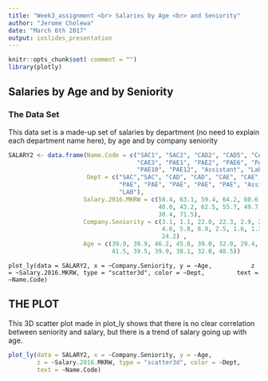 ```yaml
---
title: "Week3_assignment <br> Salaries by Age <br> and Seniority"
author: "Jerome Cholewa"
date: "March 6th 2017"
output: ioslides_presentation
---
```


```r
knitr::opts_chunk$set( comment = "")
library(plotly)
```

## Salaries by Age and by Seniority
### The Data Set
This data set is a made-up set of salaries by department (no need to explain each department name here), by age and by company seniority
``` r
SALARY2 <- data.frame(Name.Code = c("SAC1", "SAC2", "CAD2", "CAD5", "CAE2", 
                                    "CAE3", "PAE1", "PAE2", "PAE6", "PAE8", 
                                    "PAE10", "PAE12", "Assistant", "Lab" ),
                      Dept = c("SAC","SAC", "CAD", "CAD", "CAE", "CAE", "PAE",
                               "PAE", "PAE", "PAE", "PAE", "PAE", "Assistant",
                               "LAB"),
                     Salary.2016.MKRW = c(58.4, 63.1, 59.4, 64.2, 60.6, 41.3,
                                          40.0, 43.2, 62.5, 55.7, 49.7, 53.8,
                                          30.4, 71.5),
                     Company.Seniority = c(3.1, 1.1, 22.0, 22.3, 2.9, 2.3, 
                                           4.6, 5.8, 8.9, 2.5, 1.6, 1.3, 3.2,
                                           24.2) ,
                     Age = c(39.9, 39.9, 46.2, 45.8, 39.0, 32.0, 29.4, 32.1,
                             41.5, 39.5, 39.9, 38.1, 32.0, 48.5))
```
`
plot_ly(data = SALARY2, x = ~Company.Seniority, y = ~Age,  
        z = ~Salary.2016.MKRW, type = "scatter3d", color = ~Dept,
        text = ~Name.Code)
`

## THE PLOT
This 3D scatter plot made in plot_ly shows that there is no clear correlation between seniority and salary, but there is a trend of salary going up with age.
```r
plot_ly(data = SALARY2, x = ~Company.Seniority, y = ~Age, 
        z = ~Salary.2016.MKRW, type = "scatter3d", color = ~Dept,
        text = ~Name.Code)
```
